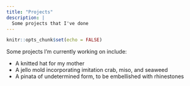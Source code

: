 ```yaml
---
title: "Projects"
description: |
  Some projects that I've done
---
```


```r
knitr::opts_chunk$set(echo = FALSE)
```

Some projects I'm currently working on include:

- A knitted hat for my mother
- A jello mold incorporating imitation crab, miso, and seaweed
- A pinata of undetermined form, to be embellished with rhinestones
